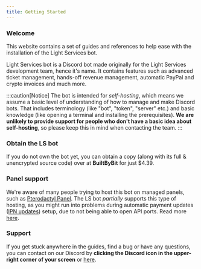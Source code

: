 ```yaml
---
title: Getting Started
---
```



### Welcome

This website contains a set of guides and references to help ease with the installation of the Light Services bot.

Light Services bot is a Discord bot made originally for the Light Services development team, hence it's name.
It contains features such as advanced ticket management, hands-off revenue management, automatic PayPal and crypto invoices and much more.

:::caution[Notice]
The bot is intended for _self-hosting_, which means we assume a basic level of understanding of how to manage and make Discord bots.
That includes terminology (like "bot", "token", "server" etc.) and basic knowledge (like opening a terminal and installing the prerequisites).
**We are unlikely to provide support for people who don't have a basic idea about self-hosting**, so please keep this in mind when contacting the team.
:::

### Obtain the LS bot

If you do not own the bot yet, you can obtain a copy (along with its full & unencrypted source code) over at **BuiltByBit** for just $4.39.

<LinkCard
	title="BuiltByBit"
	description="View & purchase the bot on BuiltByBot."
	href="https://builtbybit.com/resources/ticket-bot-paypal-invoices.22995/"
/>

### Panel support

We're aware of many people trying to host this bot on managed panels,
such as [Pterodactyl Panel](https://pterodactyl.io/).
The LS bot _partially_ supports this type of hosting, as you might run into problems during automatic payment updates ([IPN updates](/guides/webhooks)) setup, due to not being able to open API ports. Read more [here](/guides/ipn).

### Support

If you get stuck anywhere in the guides, find a bug or have any questions, you can contact on our Discord by **clicking the Discord icon in the upper-right corner of your screen** or [here](https://discord.gg/xDBh6mFdpE).
